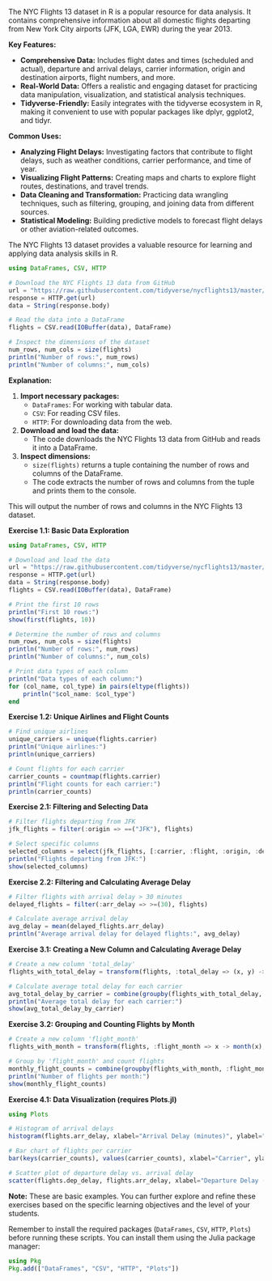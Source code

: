 
The NYC Flights 13 dataset in R is a popular resource for data analysis. It contains comprehensive information about all domestic flights departing from New York City airports (JFK, LGA, EWR) during the year 2013. 

**Key Features:**

* **Comprehensive Data:** Includes flight dates and times (scheduled and actual), departure and arrival delays, carrier information, origin and destination airports, flight numbers, and more.
* **Real-World Data:** Offers a realistic and engaging dataset for practicing data manipulation, visualization, and statistical analysis techniques.
* **Tidyverse-Friendly:** Easily integrates with the tidyverse ecosystem in R, making it convenient to use with popular packages like dplyr, ggplot2, and tidyr.

**Common Uses:**

* **Analyzing Flight Delays:** Investigating factors that contribute to flight delays, such as weather conditions, carrier performance, and time of year.
* **Visualizing Flight Patterns:** Creating maps and charts to explore flight routes, destinations, and travel trends.
* **Data Cleaning and Transformation:** Practicing data wrangling techniques, such as filtering, grouping, and joining data from different sources.
* **Statistical Modeling:** Building predictive models to forecast flight delays or other aviation-related outcomes.

The NYC Flights 13 dataset provides a valuable resource for learning and applying data analysis skills in R.

```julia
using DataFrames, CSV, HTTP

# Download the NYC Flights 13 data from GitHub
url = "https://raw.githubusercontent.com/tidyverse/nycflights13/master/data-raw/nycflights13.csv"
response = HTTP.get(url)
data = String(response.body)

# Read the data into a DataFrame
flights = CSV.read(IOBuffer(data), DataFrame)

# Inspect the dimensions of the dataset
num_rows, num_cols = size(flights) 
println("Number of rows:", num_rows)
println("Number of columns:", num_cols)
```

**Explanation:**

1. **Import necessary packages:**
   - `DataFrames`: For working with tabular data.
   - `CSV`: For reading CSV files.
   - `HTTP`: For downloading data from the web.

2. **Download and load the data:** 
   - The code downloads the NYC Flights 13 data from GitHub and reads it into a DataFrame.

3. **Inspect dimensions:**
   - `size(flights)` returns a tuple containing the number of rows and columns of the DataFrame. 
   - The code extracts the number of rows and columns from the tuple and prints them to the console.

This will output the number of rows and columns in the NYC Flights 13 dataset.

**Exercise 1.1: Basic Data Exploration**

```julia
using DataFrames, CSV, HTTP

# Download and load the data
url = "https://raw.githubusercontent.com/tidyverse/nycflights13/master/data-raw/nycflights13.csv"
response = HTTP.get(url)
data = String(response.body)
flights = CSV.read(IOBuffer(data), DataFrame)

# Print the first 10 rows
println("First 10 rows:")
show(first(flights, 10))

# Determine the number of rows and columns
num_rows, num_cols = size(flights)
println("Number of rows:", num_rows)
println("Number of columns:", num_cols)

# Print data types of each column
println("Data types of each column:")
for (col_name, col_type) in pairs(eltype(flights))
    println("$col_name: $col_type")
end
```

**Exercise 1.2: Unique Airlines and Flight Counts**

```julia
# Find unique airlines
unique_carriers = unique(flights.carrier)
println("Unique airlines:")
println(unique_carriers)

# Count flights for each carrier
carrier_counts = countmap(flights.carrier)
println("Flight counts for each carrier:")
println(carrier_counts)
```

**Exercise 2.1: Filtering and Selecting Data**

```julia
# Filter flights departing from JFK
jfk_flights = filter(:origin => ==("JFK"), flights)

# Select specific columns
selected_columns = select(jfk_flights, [:carrier, :flight, :origin, :dest])
println("Flights departing from JFK:")
show(selected_columns)
```

**Exercise 2.2: Filtering and Calculating Average Delay**

```julia
# Filter flights with arrival delay > 30 minutes
delayed_flights = filter(:arr_delay => >=(30), flights)

# Calculate average arrival delay
avg_delay = mean(delayed_flights.arr_delay)
println("Average arrival delay for delayed flights:", avg_delay)
```

**Exercise 3.1: Creating a New Column and Calculating Average Delay**

```julia
# Create a new column 'total_delay'
flights_with_total_delay = transform(flights, :total_delay => (x, y) -> x .+ y, :dep_delay, :arr_delay)

# Calculate average total delay for each carrier
avg_total_delay_by_carrier = combine(groupby(flights_with_total_delay, :carrier), :total_delay => mean => :avg_total_delay)
println("Average total delay for each carrier:")
show(avg_total_delay_by_carrier)
```

**Exercise 3.2: Grouping and Counting Flights by Month**

```julia
# Create a new column 'flight_month'
flights_with_month = transform(flights, :flight_month => x -> month(x), :month)

# Group by 'flight_month' and count flights
monthly_flight_counts = combine(groupby(flights_with_month, :flight_month), nrow => :num_flights)
println("Number of flights per month:")
show(monthly_flight_counts)
```

**Exercise 4.1: Data Visualization (requires Plots.jl)**

```julia
using Plots

# Histogram of arrival delays
histogram(flights.arr_delay, xlabel="Arrival Delay (minutes)", ylabel="Frequency", title="Histogram of Arrival Delays")

# Bar chart of flights per carrier
bar(keys(carrier_counts), values(carrier_counts), xlabel="Carrier", ylabel="Number of Flights", title="Flights per Carrier")

# Scatter plot of departure delay vs. arrival delay
scatter(flights.dep_delay, flights.arr_delay, xlabel="Departure Delay (minutes)", ylabel="Arrival Delay (minutes)", title="Departure Delay vs. Arrival Delay")
```

**Note:** These are basic examples. You can further explore and refine these exercises based on the specific learning objectives and the level of your students.

Remember to install the required packages (`DataFrames`, `CSV`, `HTTP`, `Plots`) before running these scripts. You can install them using the Julia package manager:

```julia
using Pkg
Pkg.add(["DataFrames", "CSV", "HTTP", "Plots"])
```
